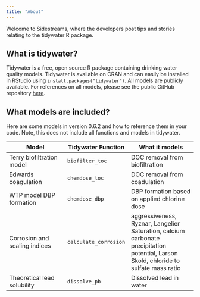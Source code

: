 ```yaml
---
title: "About"
---
```


Welcome to Sidestreams, where the developers post tips and stories relating to the tidywater R package.

## What is tidywater?

Tidywater is a free, open source R package containing drinking water quality models. Tidywater is
available on CRAN and can easily be installed in RStudio using `install.packages("tidywater")`. All models
are publicly available. For references on all models, please see the public GitHub repository <a href = "https://github.com/BrownandCaldwell-Public/tidywater"> here</a>.

## What models are included?

Here are some models in version 0.6.2 and how to reference them in your code. Note, 
this does not include all functions and models in tidywater.


| Model                        | Tidywater Function   | What it models                  |
|------------------------------|----------------------|---------------------------------|
| Terry biofiltration model    | `biofilter_toc `     | DOC removal from biofiltration  |
| Edwards coagulation          | `chemdose_toc`       | DOC removal from coadulation    |
| WTP model DBP formation      | `chemdose_dbp`       | DBP formation based on applied chlorine dose    |
| Corrosion and scaling indices| `calculate_corrosion`| aggressiveness, Ryznar, Langelier Saturation, calcium carbonate precipitation potential, Larson Skold, chloride to sulfate mass ratio         |  
| Theoretical lead solubility  | `dissolve_pb`        | Dissolved lead in water         |



